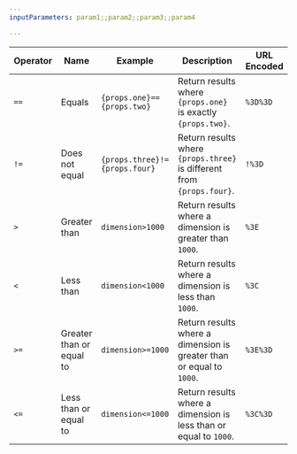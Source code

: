 ```yaml
---
inputParameters: param1;;param2;;param3;;param4

---
```





| Operator | Name                     | Example           | Description                                                          | URL Encoded |
| -------- | ------------------------ | ----------------- | -------------------------------------------------------------------- | ----------- |
| `==`     | Equals                   | <code>{props.one}=={props.two}</code>          | Return results where <code>{props.one}</code> is exactly <code>{props.two}</code>.                           | `%3D%3D`    |
| `!=`     | Does not equal           | <code>{props.three}!={props.four}</code>         | Return results where <code>{props.three}</code> is different from <code>{props.four}</code>.                    | `!%3D`      |
| `>`      | Greater than             | `dimension>1000`  | Return results where a dimension is greater than `1000`.             | `%3E`       |
| `<`      | Less than                | `dimension<1000`  | Return results where a dimension is less than `1000`.                | `%3C`       |
| `>=`     | Greater than or equal to | `dimension>=1000` | Return results where a dimension is greater than or equal to `1000`. | `%3E%3D`    |
| `<=`     | Less than or equal to    | `dimension<=1000` | Return results where a dimension is less than or equal to `1000`.    | `%3C%3D`    |

